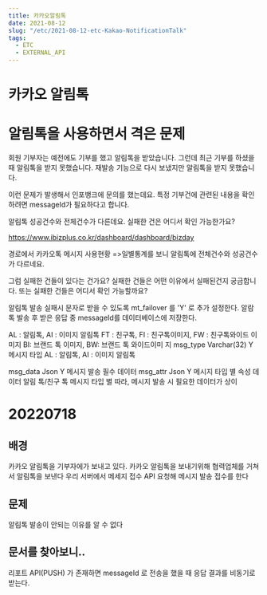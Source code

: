 ```yaml
---
title: 카카오알림톡
date: 2021-08-12
slug: "/etc/2021-08-12-etc-Kakao-NotificationTalk"
tags:
  - ETC
  - EXTERNAL_API
---
```


# 카카오 알림톡

# 알림톡을 사용하면서 격은 문제

회원 기부자는 예전에도 기부를 했고 알림톡을 받았습니다.
그런데
최근 기부를 하셨을 때 알림톡을 받지 못했습니다.
재발송 기능으로 다시 보냈지만 알림톡을 받지 못했습니다.

이런 문제가 발생해서 인포뱅크에 문의를 했는데요.
특정 기부건에 관련된 내용을 확인하려면
messageId가 필요하다고 합니다.


알림톡 성공건수와 전체건수가 다른데요. 실패한 건은 어디서 확인 가능한가요?


https://www.ibizplus.co.kr/dashboard/dashboard/bizday

경로에서 카카오톡 메시지 사용현황 =>일별통계를 보니
알림톡에 전체건수와 성공건수가 다르네요.

그럼 실패한 건들이 있다는 건가요?
실패한 건들은 어떤 이유에서 실패된건지 궁금합니다.
또는 실패한 건들은 어디서 확인 가능할까요?


알림톡 발송 실패시 문자로 받을 수 있도록 mt_failover 를 'Y' 로 추가 설정한다.
알람톡 발송 후 받은 응답 중 messageId를 데이터베이스에 저장한다.


AL : 알림톡, AI : 이미지 알림톡
FT : 친구톡, FI : 친구톡이미지, FW : 친구톡와이드
이미지
BI: 브랜드 톡 이미지, BW: 브랜드 톡 와이드이미
지
msg_type Varchar(32) Y 메시지 타입
AL : 알림톡, AI : 이미지 알림톡

msg_data Json Y 메시지 발송 필수 데이터
msg_attr Json Y 메시지 타입 별 속성 데이터
알림 톡/친구 톡 메시지 타입 별 따라,
메시지 발송 시 필요한 데이터가 상이

# 20220718
## 배경
카카오 알림톡을 기부자에가 보내고 있다.
카카오 알림톡을 보내기위해 협력업체를 거쳐서 알림톡을 보낸다
우리 서버에서 메세지 접수 API 요청해 메시지 발송 접수를 한다

## 문제
알림톡 발송이 안되는 이유를 알 수 없다

## 문서를 찾아보니..
리포트 API(PUSH) 가 존재하면
messageId 로 전송을 했을 때 응답 결과를 비동기로 받는다.






